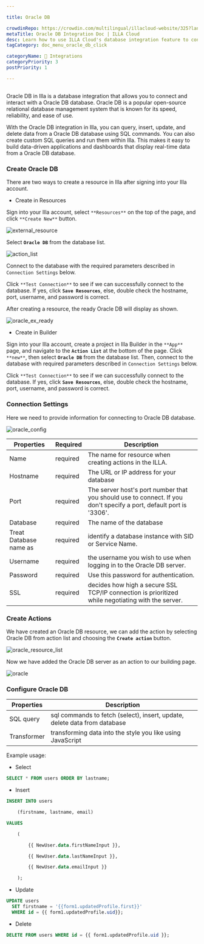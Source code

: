 ---

title: Oracle DB

crowdinRepo: https://crowdin.com/multilingual/illacloud-website/325?languages=en&filter=basic&value=0
metaTitle: Oracle DB Integration Doc | ILLA Cloud 
desc: Learn how to use ILLA Cloud's database integration feature to connect and interact with your OracleDB database in a few simple steps.
tagCategory: doc_menu_oracle_db_click

categoryName: 🔨 Integrations
categoryPriority: 3
postPriority: 1

---

## <h2 hidden>What is Oracle DB?</h2>

Oracle DB in Illa is a database integration that allows you to connect and interact with a Oracle DB database. Oracle DB is a popular open-source relational database management system that is known for its speed, reliability, and ease of use.

With the Oracle DB integration in Illa, you can query, insert, update, and delete data from a Oracle DB database using SQL commands. You can also create custom SQL queries and run them within Illa. This makes it easy to build data-driven applications and dashboards that display real-time data from a Oracle DB database.

### Create Oracle DB

There are two ways to create a resource in Illa after signing into your Illa account. 

- Create in Resources

Sign into your Illa account, select `**Resources**` on the top of the page, and click `**Create New**` button. 

![external_resource](https://cdn.illacloud.com/official-website/img/docs/external_resource.png)

Select **`Oracle DB`** from the database list.

![action_list](https://cdn.illacloud.com/official-website/img/docs/action_list.png)

Connect to the database with the required parameters described in `Connection Settings` below. 

Click `**Test Connection**` to see if we can successfully connect to the database. If yes, click **`Save Resources`**, else, double check the hostname, port, username, and password is correct.

After creating a resource, the ready Oracle DB will display as shown.

![oracle_ex_ready](https://cdn.illacloud.com/official-website/img/docs/oracle_ex_ready.png)

- Create in Builder

Sign into your Illa account, create a project in Illa Builder in the `**App**` page, and navigate to the **`Action List`** at the bottom of the page. Click `**new**`, then select **`Oracle DB`** from the database list. Then, connect to the database with required parameters described in `Connection Settings` below.

Click `**Test Connection**` to see if we can successfully connect to the database. If yes, click **`Save Resources`**, else, double check the hostname, port, username, and password is correct.

### Connection Settings

Here we need to provide information for connecting to Oracle DB database.

![oracle_config](https://cdn.illacloud.com/official-website/img/docs/oracle_config.png)

| Properties | Required | Description |
| --- | --- | --- |
| Name | required  | The name for resource when creating actions in the ILLA. |
| Hostname | required  | The URL or IP address for your database |
| Port | required  | The server host's port number that you should use to connect. If you don't specify a port, default port is '3306'. |
| Database | required  | The name of the database |
| Treat Database name as | required | identify a database instance with SID or Service Name. |
| Username | required  | the username you wish to use when logging in to the Oracle DB server. |
| Password | required  | Use this password for authentication. |
| SSL | required | decides how high a secure SSL TCP/IP connection is prioritized while negotiating with the server. |

### Create Actions

We have created an Oracle DB resource, we can add the action by selecting Oracle DB from action list and choosing the **`Create action`** button.

![oracle_resource_list](https://cdn.illacloud.com/official-website/img/docs/oracle_resource_list.png)

 Now we have added the Oracle DB server as an action to our building page.

![oracle](https://cdn.illacloud.com/official-website/img/docs/oracle.png)

### Configure Oracle DB

| Properties | Description |
| --- | --- |
| SQL query | sql commands to fetch (select), insert, update, delete data from database |
| Transformer | transforming data into the style you like using JavaScript  |

Example usage:

- Select

```sql
SELECT * FROM users ORDER BY lastname;
```

- Insert

```sql
INSERT INTO users

	(firstname, lastname, email)

VALUES

	(

		{{ NewUser.data.firstNameInput }},

		{{ NewUser.data.lastNameInput }},

		{{ NewUser.data.emailInput }}

	);
```

- Update

```sql
UPDATE users
  SET firstname = '{{form1.updatedProfile.first}}'
  WHERE id = {{ form1.updatedProfile.uid}};
```

- Delete

```sql
DELETE FROM users WHERE id = {{ form1.updatedProfile.uid }};
```